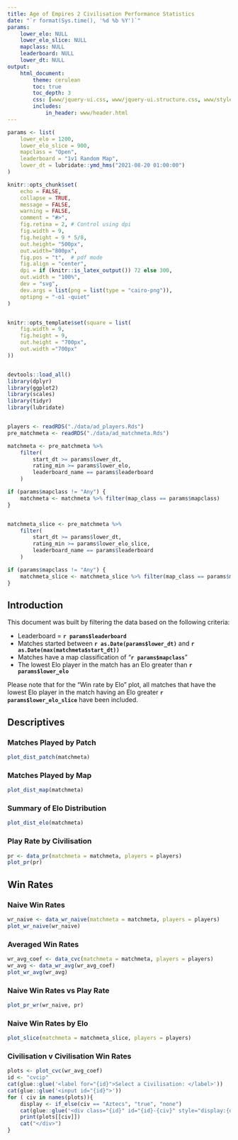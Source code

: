 ```yaml
---
title: Age of Empires 2 Civilisation Performance Statistics
date: "`r format(Sys.time(), '%d %b %Y')`"
params:
    lower_elo: NULL
    lower_elo_slice: NULL
    mapclass: NULL
    leaderboard: NULL
    lower_dt: NULL
output:
    html_document:
        theme: cerulean
        toc: true
        toc_depth: 3
        css: [www/jquery-ui.css, www/jquery-ui.structure.css, www/styles.css, www/jquery-ui.theme.css]
        includes:
            in_header: www/header.html
---
```



```r
params <- list(
    lower_elo = 1200,
    lower_elo_slice = 900,
    mapclass = "Open",
    leaderboard = "1v1 Random Map",
    lower_dt = lubridate::ymd_hms("2021-08-20 01:00:00")
)
```


```r


knitr::opts_chunk$set(
    echo = FALSE, 
    collapse = TRUE,
    message = FALSE,
    warning = FALSE,
    comment = "#>",
    fig.retina = 2, # Control using dpi
    fig.width = 9,
    fig.height = 9 * 5/8, 
    out.height= "500px", 
    out.width="800px",
    fig.pos = "t",  # pdf mode
    fig.align = "center",
    dpi = if (knitr::is_latex_output()) 72 else 300, 
    out.width = "100%",
    dev = "svg",
    dev.args = list(png = list(type = "cairo-png")),
    optipng = "-o1 -quiet"
)


knitr::opts_template$set(square = list(
    fig.width = 9,
    fig.height = 9, 
    out.height = "700px", 
    out.width ="700px"
))


devtools::load_all()
library(dplyr)
library(ggplot2)
library(scales)
library(tidyr)
library(lubridate)


players <- readRDS("./data/ad_players.Rds")
pre_matchmeta <- readRDS("./data/ad_matchmeta.Rds")

matchmeta <- pre_matchmeta %>%
    filter(
        start_dt >= params$lower_dt,
        rating_min >= params$lower_elo,
        leaderboard_name == params$leaderboard
    )

if (params$mapclass != "Any") {
    matchmeta <- matchmeta %>% filter(map_class == params$mapclass)
}


matchmeta_slice <- pre_matchmeta %>%
    filter(
        start_dt >= params$lower_dt,
        rating_min >= params$lower_elo_slice,
        leaderboard_name == params$leaderboard
    )

if (params$mapclass != "Any") {
    matchmeta_slice <- matchmeta_slice %>% filter(map_class == params$mapclass)
}
```


## Introduction

This document was built by filtering the data based on the following criteria:

- Leaderboard = **`r params$leaderboard`**
- Matches started between **`r as.Date(params$lower_dt)`** and **`r as.Date(max(matchmeta$start_dt))`**
- Matches have a map classification of "**`r params$mapclass`**"
- The lowest Elo player in the match has an Elo greater than **`r params$lower_elo`**

Please note that for the "Win rate by Elo" plot, all matches that have the
lowest Elo player in the     match having an Elo greater **`r params$lower_elo_slice`** have been included.

## Descriptives

### Matches Played by Patch

```r
plot_dist_patch(matchmeta)
```

### Matches Played by Map
```r
plot_dist_map(matchmeta)
```


### Summary of Elo Distribution

```r
plot_dist_elo(matchmeta)
```


### Play Rate by Civilisation

```r
pr <- data_pr(matchmeta = matchmeta, players = players)
plot_pr(pr)
```


## Win Rates

### Naive Win Rates

```r
wr_naive <- data_wr_naive(matchmeta = matchmeta, players = players)
plot_wr_naive(wr_naive)
```


### Averaged Win Rates
```r
wr_avg_coef <- data_cvc(matchmeta = matchmeta, players = players)
wr_avg <- data_wr_avg(wr_avg_coef)
plot_wr_avg(wr_avg)
```


### Naive Win Rates vs Play Rate

```r
plot_pr_wr(wr_naive, pr)
```


### Naive Win Rates by Elo
```r
plot_slice(matchmeta = matchmeta_slice, players = players)
```


### Civilisation v Civilisation Win Rates{.tabset .tabset-fade .tabset-pills}

```r
plots <- plot_cvc(wr_avg_coef)
id <- "cvcip"
cat(glue::glue('<label for="{id}">Select a Civilisation: </label>'))
cat(glue::glue('<input id="{id}">'))
for ( civ in names(plots)){
    display <- if_else(civ == "Aztecs", "true", "none")
    cat(glue::glue('<div class="{id}" id="{id}-{civ}" style="display:{display};">'))
    print(plots[[civ]])
    cat("</div>")
}
```


<br/>
<br/>